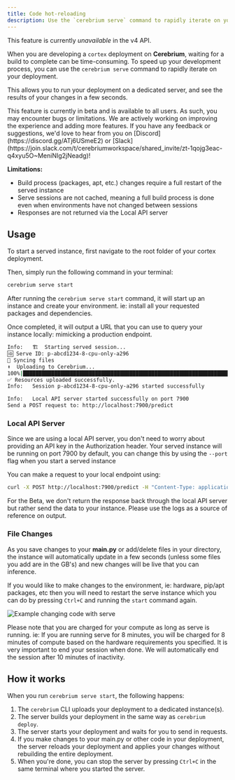 ```yaml
---
title: Code hot-reloading
description: Use the `cerebrium serve` command to rapidly iterate on your code
---
```


<Note>This feature is currently *unavailable* in the v4 API.</Note>

When you are developing a `cortex` deployment on **Cerebrium**, waiting for a build to complete can be time-consuming. To speed up your development process, you can use the `cerebrium serve` command to rapidly iterate on your deployment.

This allows you to run your deployment on a dedicated server, and see the results of your changes in a few seconds.

<Note>
  This feature is currently in beta and is available to all users. As such, you
  may encounter bugs or limitations. We are actively working on improving the
  experience and adding more features. If you have any feedback or suggestions,
  we'd love to hear from you on [Discord](https://discord.gg/ATj6USmeE2) or
  [Slack](https://join.slack.com/t/cerebriumworkspace/shared_invite/zt-1qojg3eac-q4xyu5O~MeniNIg2jNeadg)!
</Note>

**Limitations:**

- Build process (packages, apt, etc.) changes require a full restart of the served instance
- Serve sessions are not cached, meaning a full build process is done even when environments have not changed between sessions
- Responses are not returned via the Local API server

## Usage

To start a served instance, first navigate to the root folder of your cortex deployment.

Then, simply run the following command in your terminal:

```bash
cerebrium serve start
```

After running the `cerebrium serve start` command, it will start up an instance and create your environment. ie: install all your requested packages and dependencies.

Once completed, it will output a URL that you can use to query your instance locally: mimicking a production endpoint.

```bash
Info:   🏗️  Starting served session...
🆔 Serve ID: p-abcd1234-8-cpu-only-a296
🔄 Syncing files
⬆️  Uploading to Cerebrium...
100%|████████████████████████████████████████████████████████████████████████████| 2.89k/2.89k [00:00<00:00, 68.2kB/s]
✅ Resources uploaded successfully.
Info:   Session p-abcd1234-8-cpu-only-a296 started successfully

Info:   Local API server started successfully on port 7900
Send a POST request to: http://localhost:7900/predict
```

### Local API Server

Since we are using a local API server, you don't need to worry about providing an API key in the Authorization header.
Your served instance will be running on port 7900 by default, you can change this by using the `--port` flag when you start a served instance

You can make a request to your local endpoint using:

```bash
curl -X POST http://localhost:7900/predict -H "Content-Type: application/json" --data '{"prompt": "this is my input data"}'
```

For the Beta, we don't return the response back through the local API server but rather send the data to your instance. Please use the logs
as a source of reference on output.

### File Changes

As you save changes to your **main.py** or add/delete files in your directory, the instance will automatically update in a few seconds (unless some files you add are in the GB's)
and new changes will be live that you can inference.

If you would like to make changes to the environment, ie: hardware, pip/apt packages, etc then you will need to restart the serve instance which you can do by pressing `Ctrl+C` and running the `start` command again.

![Example changing code with serve](/images/serve/ModifyingServeCode.gif)

<Note>
  Please note that you are charged for your compute as long as serve is running.
  ie: If you are running serve for 8 minutes, you will be charged for 8 minutes
  of compute based on the hardware requirements you specified. It is very
  important to end your session when done. We will automatically end the session
  after 10 minutes of inactivity.
</Note>

## How it works

When you run `cerebrium serve start`, the following happens:

1. The `cerebrium` CLI uploads your deployment to a dedicated instance(s).
2. The server builds your deployment in the same way as `cerebrium deploy`.
3. The server starts your deployment and waits for you to send in requests.
4. If you make changes to your main.py or other code in your deployment, the server reloads your deployment and applies your changes without rebuilding the entire deployment.
5. When you're done, you can stop the server by pressing `Ctrl+C` in the same terminal where you started the server.
